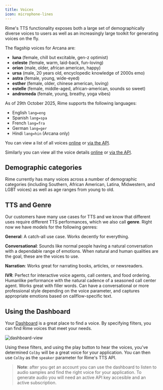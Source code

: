 ```yaml
---
title: Voices
icon: microphone-lines
---
```


Rime's TTS functionality exposes both a large set of demographically diverse voices to users as well as an increasingly large toolkit for generating voices on the fly.

The flagship voices for Arcana are:
- **luna** (female, chill but excitable, gen-z optimist)
- **celeste** (female, warm, laid-back, fun-loving)
- **orion** (male, older, african american, happy)
- **ursa** (male, 20 years old, encyclopedic knowledge of 2000s emo)
- **astra** (female, young, wide-eyed)
- **esther** (female, older, chinese american, loving)
- **estelle** (female, middle-aged, african-american, sounds so sweet)
- **andromeda** (female, young, breathy, yoga vibes)

As of 29th October 2025, Rime supports the following languages:
- English `lang=eng`
- Spanish `lang=spa`
- French `lang=fra`
- German `lang=ger`
- Hindi `lang=hin` (Arcana only)

You can view a list of all voices [online](/api-reference/data/voices) or [via the API](https://users.rime.ai/data/voices/all-v2.json).

Similarly you can view all the voice details [online](/api-reference/data/voice-details) or [via the API](https://users.rime.ai/data/voices/voice_details.json).



## Demographic categories

Rime currently has many voices across a number of demographic categories (including Southern, African American, Latina, Midwestern, and LGBT voices) as well as age ranges from young to old.

## TTS and Genre

Our customers have many use cases for TTS and we know that different uses require different TTS performances, which we also call **genre**. Right now we have models for the following genres:

**General**: A catch-all use case. Works decently for everything.

**Conversational**: Sounds like normal people having a natural conversation with a dependable range of emotions. When natural and human qualities are the goal, these are the voices to use.

**Narration**: Works great for narrating books, articles, or newsreaders.

**IVR**: Perfect for interactive voice agents, call centers, and food ordering. Humanlike performance with the natural cadence of a seasoned call center agent. Works great with filler words. Can have a conversational or more professional style depending on the voice parameter, and captures appropriate emotions based on callflow-specific text.

## Using the Dashboard

Your [Dashboard](https://rime.ai/dashboard) is a great place to find a voice. By specifying filters, you can find Rime voices that meet your needs.

![dashboard-view](/images/new-dashboard.png)

Using these filters, and using the play button to hear the voices, you've determined `Colby` will be a great voice for your application. You can then use `Colby` as the `speaker` parameter for Rime's TTS API.

> **Note**: after you get an account you can use the dashboard to listen to audio samples and find the right voice for your application. To generate audio you will need an active API key accesible and an active subscription.